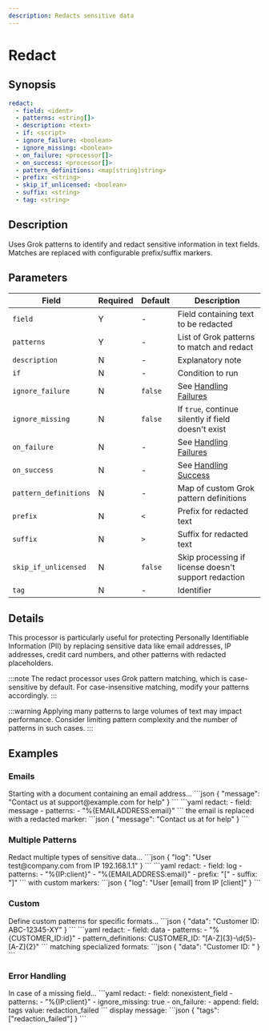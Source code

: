 ```yaml
---
description: Redacts sensitive data
---
```


# Redact

## Synopsis

```yaml {2-3}
redact:
  - field: <ident>
  - patterns: <string[]>
  - description: <text>
  - if: <script>
  - ignore_failure: <boolean>
  - ignore_missing: <boolean>
  - on_failure: <processor[]>
  - on_success: <processor[]>
  - pattern_definitions: <map[string]string>
  - prefix: <string>
  - skip_if_unlicensed: <boolean>
  - suffix: <string>
  - tag: <string>
```

## Description

Uses Grok patterns to identify and redact sensitive information in text fields. Matches are replaced with configurable prefix/suffix markers.

## Parameters

|Field|Required|Default|Description|
|---|---|---|---|
|`field`|Y|-|Field containing text to be redacted|
|`patterns`|Y|-|List of Grok patterns to match and redact|
|`description`|N|-|Explanatory note|
|`if`|N|-|Condition to run|
|`ignore_failure`|N|`false`|See [Handling Failures](../handling-failures.mdx)|
|`ignore_missing`|N|`false`|If `true`, continue silently if field doesn't exist|
|`on_failure`|N|-|See [Handling Failures](../handling-failures.mdx)|
|`on_success`|N|-|See [Handling Success](../handling-success.mdx)|
|`pattern_definitions`|N|-|Map of custom Grok pattern definitions|
|`prefix`|N|`<`|Prefix for redacted text|
|`suffix`|N|`>`|Suffix for redacted text|
|`skip_if_unlicensed`|N|`false`|Skip processing if license doesn't support redaction|
|`tag`|N|-|Identifier|

## Details

This processor is particularly useful for protecting Personally Identifiable Information (PII) by replacing sensitive data like email addresses, IP addresses, credit card numbers, and other patterns with redacted placeholders.

:::note
The redact processor uses Grok pattern matching, which is case-sensitive by default. For case-insensitive matching, modify your patterns accordingly.
:::

:::warning
Applying many patterns to large volumes of text may impact performance. Consider limiting pattern complexity and the number of patterns in such cases.
:::

## Examples

### Emails

<ExampleGrid>
  <CommentCol>
    Starting with a document containing an email address...
  </CommentCol>
  <CodeCol>
    ```json
    {
      "message": "Contact us at support@example.com for help"
    }
    ```
    ```yaml
    redact:
      - field: message
      - patterns:
        - "%{EMAILADDRESS:email}"
    ```
  </CodeCol>
  <CommentCol>
    the email is replaced with a redacted marker:
  </CommentCol>
  <CodeCol>
    ```json
    {
      "message": "Contact us at <email> for help"
    }
    ```
  </CodeCol>
</ExampleGrid>

### Multiple Patterns

<ExampleGrid>
  <CommentCol>
    Redact multiple types of sensitive data...
  </CommentCol>
  <CodeCol>
    ```json
    {
      "log": "User test@company.com from IP 192.168.1.1"
    }
    ```
    ```yaml
    redact:
      - field: log
      - patterns:
        - "%{IP:client}"
        - "%{EMAILADDRESS:email}"
      - prefix: "["
      - suffix: "]"
    ```
  </CodeCol>
  <CommentCol>
    with custom markers:
  </CommentCol>
  <CodeCol>
    ```json
    {
      "log": "User [email] from IP [client]"
    }
    ```
  </CodeCol>
</ExampleGrid>

### Custom

<ExampleGrid>
  <CommentCol>
    Define custom patterns for specific formats...
  </CommentCol>
  <CodeCol>
    ```json
    {
      "data": "Customer ID: ABC-12345-XY"
    }
    ```
    ```yaml
    redact:
      - field: data
      - patterns:
        - "%{CUSTOMER_ID:id}"
      - pattern_definitions:
        CUSTOMER_ID: "[A-Z]{3}-\d{5}-[A-Z]{2}"
    ```
  </CodeCol>
  <CommentCol>
    matching specialized formats:
  </CommentCol>
  <CodeCol>
    ```json
    {
      "data": "Customer ID: <id>"
    }
    ```
  </CodeCol>
</ExampleGrid>

### Error Handling

<ExampleGrid>
  <CommentCol>
    In case of a missing field...
  </CommentCol>
  <CodeCol>
    ```yaml
    redact:
      - field: nonexistent_field
      - patterns:
        - "%{IP:client}"
      - ignore_missing: true
      - on_failure:
        - append:
            field: tags
            value: redaction_failed
    ```
  </CodeCol>
  <CommentCol>
    display message:
  </CommentCol>
  <CodeCol>
    ```json
    {
      "tags": ["redaction_failed"]
    }
    ```
  </CodeCol>
</ExampleGrid>
